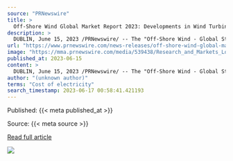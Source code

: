 ```yaml
---
source: "PRNewswire"
title: >
  Off-Shore Wind Global Market Report 2023: Developments in Wind Turbines & Allied Wind Farm Technologies Makes Offshore Wind Projects Easier to Deploy
description: >
  DUBLIN, June 15, 2023 /PRNewswire/ -- The "Off-Shore Wind - Global Strategic Business Report" report has been added to ResearchAndMarkets.com's offering. Global Off-Shore Wind Market to Reach $95.2 Billion by 2030 In the changed post COVID-19 business landsca…
url: "https://www.prnewswire.com/news-releases/off-shore-wind-global-market-report-2023-developments-in-wind-turbines--allied-wind-farm-technologies-makes-offshore-wind-projects-easier-to-deploy-301851833.html"
image: "https://mma.prnewswire.com/media/539438/Research_and_Markets_Logo.jpg?p=facebook"
published_at: 2023-06-15
content: >
  DUBLIN, June 15, 2023 /PRNewswire/ -- The "Off-Shore Wind - Global Strategic Business Report" report has been added to ResearchAndMarkets.com's offering.  Global Off-Shore Wind Market to Reach $95.2 … [+5075 chars]
author: "(unknown author)"
terms: "Cost of electricity"
search_timestamp: 2023-06-17 00:58:41.421193
---
```



Published: {{< meta published_at >}}


Source: {{< meta source >}}


[Read full article]({{< meta url >}}){target='_blank'}



![](`r rmarkdown::metadata$image[1]`)
